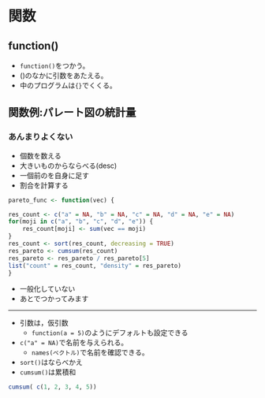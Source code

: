 
# 関数

## function()

* `function()`をつかう。
* ()のなかに引数をあたえる。
* 中のプログラムは`{}`でくくる。

## 関数例:パレート図の統計量

<h3>あんまりよくない</h3>

* 個数を数える
* 大きいものからならべる(desc)
* 一個前のを自身に足す
* 割合を計算する


```r
pareto_func <- function(vec) {

res_count <- c("a" = NA, "b" = NA, "c" = NA, "d" = NA, "e" = NA)
for(moji in c("a", "b", "c", "d", "e")) {
    res_count[moji] <- sum(vec == moji)
}
res_count <- sort(res_count, decreasing = TRUE)
res_pareto <- cumsum(res_count)
res_pareto <- res_pareto / res_pareto[5]
list("count" = res_count, "density" = res_pareto)
}
```

* 一般化していない
* あとでつかってみます

---

* 引数は，仮引数
    * `function(a = 5)`のようにデフォルトも設定できる
* `c("a" = NA)`で名前を与えられる。
    * `names(ベクトル)`で名前を確認できる。
* `sort()`はならべかえ
* `cumsum()`は累積和

```r
cumsum( c(1, 2, 3, 4, 5))
```
